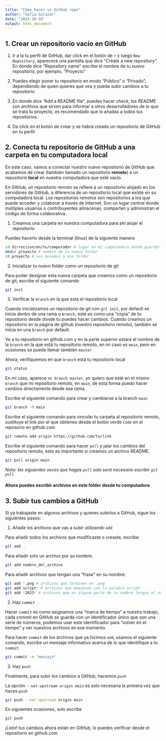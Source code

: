 ```yaml
---
title: "Cómo hacer un GitHub repo"
author: "Sofia Salazar"
date: "2023-10-18"
output: html_document
---
```


## 1. Crear un repositorio vacío en GitHub

1. Ir a la tu perfil de GitHub, dar click en el botón de `+` y luego `New Repository`, aparecerá una pantalla que dice "Create a new repository". En donde dice "Repository name" escribe el nombre de tu nuevo repositorio, por ejemplo, "Proyecto"

2. Puedes elegir poner tu repositorio en modo "Público" o "Privado", dependiendo de quien quieres que vea y pueda subir cambios a tu repositorio

3. En donde dice "Add a README file", puedes hacer *check*, los README son archivos que sirven para informar a otros desarrolladores de lo que se trata tu proyecto, es recomendado que lo añadas a todos tus repositorios.

4. Da click en el botón de crear y se habrá creado un repositorio de GitHub en tu perfil

## 2. Conecta tu repositorio de GitHub a una carpeta en tu computadora local

En este caso, vamos a conectar nuestro nuevo repositorio de GitHub que acabamos de crear (también llamado un repositorio **remoto**) a un repositorio **local** en nuestra computadora que esté vacío.

En GitHub, un repositorio remoto se refiere a un repositorio alojado en los servidores de GitHub, a diferencia de un repositorio local que existe en su computadora local. Los repositorios remotos son repositorios a los que puede acceder y colaborar a través de Internet. Son un lugar central donde múltiples usuarios o contribuyentes almacenan, comparten y administran el código de forma colaborativa.

1. Creamos una carpeta en nuestra computadora para ahí alojar el repositorio 

Puedes hacerlo desde la terminal (linux) de la siguiente manera

```bash
cd dirreccion/en/tu/computador # lugar en mi computadora donde guardar el nuevo folder
mkdir proyecto # nombre de tu nuevo folder
cd proyecto # nos movemos a ese folder
```

2. Inicializar tu nuevo folder como un repositorio de git

Para poder designar esta nueva carpeta que creamos como un repositorio de git, escribe el siguiente comando

```bash
git init
```

3. Verificar la `branch` en la que esta el repositorio local

Cuando inicializamos un repositorio de git con `git init`, por default se inicia dentro de una rama o `branch`, este es como una "copia" de tu repositorio desde donde tu puedes hacer cambios. Cuando creamos un repositorio en la página de github (nuestro repositorio remoto), también se inicia en una `branch` por default. 

Ve a tu repositorio en github.com y en la parte superior estará el nombre de la `branch` en la que está tu repositorio remoto, en mi caso es `main`, pero en ocasiones se puede llamar también `master`

Ahora, verifiquemos en que `branch` está tu repositorio local

```bash
git status
```
En mi caso, aparece `on branch master`, yo quiero que esté en el mismo `branch` que mi repositorio remoto, en `main`, de esta forma puedo hacer cambios directamente desde esa rama.

Escribe el siguiente comando para crear y cambiarse a la branch `main`

```bash
git branch -M main
```

Escribe el siguiente comando para vincular tu carpeta al repositorio remoto, sustituye el link por el que obtienes desde el botón verde `Code` en el reposorio en github.com

```bash
git remote add origin https://github.com/tu/link
```

Escribe el siguiente comando para hacer `pull` y jalar los cambios del repositorio remoto, esto es importante si creamos un archivo README.

```bash
git pull origin main
```

*Nota: las siguientes veces que hagas `pull` solo será necesario escribir `git pull` *

#### **Ahora puedes escribir archivos en este folder desde tu computadora**

## 3. Subir tus cambios a GitHub

Si ya trabajaste en algunos archivos y quieres subirlos a GitHub, sigue los siguientes pasos:

1. Añade los archivos que vas a subir utilizando `add`

Para añadir todos los archivos que modificaste o creaste, escribe:

```bash
git add .
```

Para añadir solo un archivo por su nombre:

```bash
git add nombre_del_archivo
```

Para añadir archivos que tengan una "frase" en su nombre:

```bash
git add *.png # archivos que terminen en .png
git add script* # archivos que empiecen con la palabra script
git add *2023* # archivos que en alguna parte de su nombre tengan el numero 2023
```

2. Haz `commit`

Hacer `commit` es como asignamos una "marca de tiempo" a nuestro trabajo, cada commit en GitHub se guarda con un identificador único que son una serie de números, podemos usar este identificador para "volver en el tiempo" y ver nuestros archivos en ese momento. 

Para hacer `commit` de los archivos que ya hicimos `add`, usamos el siguiente comando, escribe un mensaje informativo acerca de lo que identifique a tu `commit`:

```bash
git commit -m "mensaje"
```

3. Haz `push`

Finalmente, para subir los cambios a GitHub, hacemos `push`

La opción `--set-upstream origin main` es solo necesaria la primera vez que haces `push` 

```bash
git push --set-upstream origin main
```

En siguientes ocasiones, solo escribe

```bash
git push
```

¡Listo! tus cambios ahora están en GitHub, lo puedes verificar desde el repositorio en github.com


